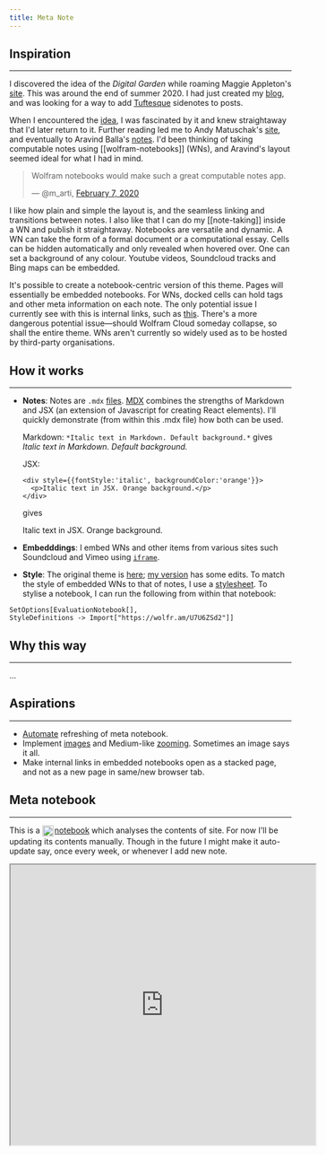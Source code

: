 ```yaml
---
title: Meta Note
---
```


## Inspiration
---

I discovered the idea of the _Digital Garden_ while roaming Maggie Appleton's [site](https://maggieappleton.com/metatour). This was around the end of summer 2020. I had just created my [blog](https://blog.martinssamuel.com/), and was looking for a way to add [Tuftesque](https://edwardtufte.github.io/tufte-css/) sidenotes to posts.

When I encountered the [idea](https://maggieappleton.com/garden-history), I was fascinated by it and knew straightaway that I'd later return to it. Further reading led me to Andy Matuschak's [site](https://andymatuschak.org/), and eventually to Aravind Balla's [notes](https://notes.aravindballa.com/). I'd been thinking of taking computable notes using [[wolfram-notebooks]] (WNs), and Aravind's layout seemed ideal for what I had in mind.

<script async src="https://platform.twitter.com/widgets.js" charset="utf-8"></script>
<blockquote class="twitter-tweet" data-dnt="true" data-theme="light">
  <p lang="en" dir="ltr">Wolfram notebooks would make such a great computable notes app.</p>&mdash; @m_arti, <a href="https://twitter.com/m_arti/status/1225784947249754126">February 7, 2020</a>
</blockquote>

I like how plain and simple the layout is, and the seamless linking and transitions between notes. I also like that I can do my [[note-taking]] inside a WN and publish it straightaway. Notebooks are versatile and dynamic. A WN can take the form of a formal document or a computational essay. Cells can be hidden automatically and only revealed when hovered over. One can set a background of any colour. Youtube videos, Soundcloud tracks and Bing maps can be embedded.

It's possible to create a notebook-centric version of this theme. Pages will essentially be embedded notebooks. For WNs, docked cells can hold tags and other meta information on each note. The only potential issue I currently see with this is internal links, such as [this](/). There's a more dangerous potential issue—should Wolfram Cloud someday collapse, so shall the entire theme. WNs aren't currently so widely used as to be hosted by third-party organisations.

## How it works
---

- __Notes__:
  Notes are `.mdx` [files](https://github.com/m-arti/ms-notes/tree/master/content). [MDX](https://mdxjs.com) combines the strengths of Markdown and JSX (an extension of Javascript for creating React elements). I'll quickly demonstrate (from within this .mdx file) how both can be used.

  Markdown: `*Italic text in Markdown. Default background.*` gives *Italic text in Markdown. Default background.*

  JSX:
  ```
  <div style={{fontStyle:'italic', backgroundColor:'orange'}}>
    <p>Italic text in JSX. Orange background.</p>
  </div>
  ```
  gives
  <div style={{fontStyle:'italic', backgroundColor:'orange'}}>
    <p>Italic text in JSX. Orange background.</p>
  </div>

- __Embedddings__:
  I embed WNs and other items from various sites such Soundcloud and Vimeo using [`iframe`](https://developer.mozilla.org/en-US/docs/Web/HTML/Element/iframe).

- __Style__:
  The original theme is [here](https://github.com/aravindballa/notes.aravindballa.com); [my version](https://github.com/m-arti/ms-notes) has some edits. To match the style of embedded WNs to that of notes, I use a [stylesheet](https://github.com/m-arti/ms-notes/blob/master/src/style.wl). To stylise a notebook, I can  run the following from within that notebook:
 ```
 SetOptions[EvaluationNotebook[],
 StyleDefinitions -> Import["https://wolfr.am/U7U6ZSd2"]]
 ```

## Why this way
---
...

## Aspirations
---

- [Automate](https://reference.wolfram.com/language/guide/AutomatedReports.html) refreshing of meta notebook.
- Implement [images](https://www.gatsbyjs.com/docs/how-to/images-and-media/using-gatsby-plugin-image) and Medium-like [zooming](https://github.com/francoischalifour/medium-zoom). Sometimes an image says it all.
- Make internal links in embedded notebooks open as a stacked page, and not as a new page in same/new browser tab.

## Meta notebook
---

This is a [<img src="https://raw.githubusercontent.com/m-arti/ms-notes/4ccb62f36641cd886207d3a35bc403f40a5cf7a7/images/wolfram-icon.svg" alt="Meta Wolfram Notebook on this site" style="width:20px; display:inline; vertical-align:middle; padding-right:2px"/>notebook](https://www.wolframcloud.com/obj/mar/Published/notes-meta.nb) which analyses the contents of site. For now I'll be updating its contents manually. Though in the future I might make it auto-update say, once every week, or whenever I add new note.

<iframe src="https://www.wolframcloud.com/obj/mar/Published/notes-meta.nb?_embed=iframe" width="545" height="500"></iframe>
